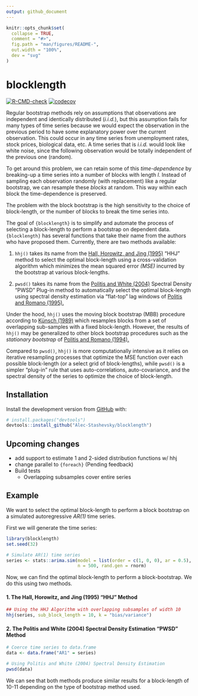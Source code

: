 ```yaml
---
output: github_document
---
```


<!-- README.md is generated from README.Rmd. Please edit that file -->

```r
knitr::opts_chunk$set(
  collapse = TRUE,
  comment = "#>",
  fig.path = "man/figures/README-",
  out.width = "100%",
  dev = "svg"
)
```

# blocklength

<!-- badges: start -->
[![R-CMD-check](https://github.com/Alec-Stashevsky/blocklength/workflows/R-CMD-check/badge.svg)](https://github.com/Alec-Stashevsky/blocklength/actions) [![codecov](https://codecov.io/gh/Alec-Stashevsky/blocklength/branch/main/graph/badge.svg?token=U2RFAU594R)](https://codecov.io/gh/Alec-Stashevsky/blocklength)

<!-- badges: end -->

Regular bootstrap methods rely on assumptions that observations are independent and identically distributed (*i.i.d.*), but this assumption fails for many types of time series because we would expect the observation in the previous period to have some explanatory power over the current observation. This could occur in any time series from unemployment rates, stock prices, biological data, etc. A time series that is *i.i.d.* would look like white noise, since the following observation would be totally independent of the previous one (random).

To get around this problem, we can retain some of this *time-dependence* by breaking-up a time series into a number of blocks with length *l*. Instead of sampling each observation randomly (with replacement) like a regular bootstrap, we can resample these *blocks* at random. This way within each block the time-dependence is preserved.

The problem with the block bootstrap is the high sensitivity to the choice of block-length, or the number of blocks to break the time series into. 

The goal of `{blocklength}` is to simplify and automate the process of selecting a block-length to perform a bootstrap on dependent data. `{blocklength}` has several functions that take their name from the authors who have proposed them. Currently, 
there are two methods available:

 1. `hhj()` takes its name from the [Hall, Horowitz, and Jing (1995)](https://academic.oup.com/biomet/article-abstract/82/3/561/260651?redirectedFrom=fulltext) "HHJ" method to select the optimal block-length using a cross-validation algorithm which minimizes the mean squared error *(MSE)* incurred by the bootstrap at various block-lengths.

 2. `pwsd()` takes its name from the [Politis and White (2004)](https://doi.org/10.1081/ETC-120028836) Spectral Density "PWSD" Plug-in method to automatically select the optimal block-length using spectral density estimation via "flat-top" lag windows of [Politis and Romano (1995).](https://doi.org/10.1111/j.1467-9892.1995.tb00223.x)

Under the hood, `hhj()` uses the moving block bootstrap (MBB) procedure according to [Künsch (1989)](https://projecteuclid.org/euclid.aos/1176347265) which resamples blocks from a set of overlapping sub-samples with a fixed block-length. However, the results of `hhj()` may be generalized to other block bootstrap procedures such as the *stationary bootstrap* of [Politis and Romano (1994).](https://www.tandfonline.com/doi/abs/10.1080/01621459.1994.10476870)

Compared to `pwsd()`, `hhj()` is more computationally intensive as it relies on iterative resampling processes that optimize the MSE function over each possible block-length (or a select grid of block-lengths), while `pwsd()` is a simpler "plug-in" rule that uses auto-correlations, auto-covariance, and the spectral density of the series to optimize the choice of block-length. 


## Installation

<!-- You can install the released version of blocklength from [CRAN](https://CRAN.R-project.org) with: -->

<!-- ``` r -->
<!-- install.packages("blocklength") -->
<!-- ``` -->

Install the development version from [GitHub](https://github.com) with:

``` r
# install.packages("devtools")
devtools::install_github("Alec-Stashevsky/blocklength")
```

## Upcoming changes

- add support to estimate 1 and 2-sided distribution functions w/ hhj
- change parallel to `{foreach}` (Pending feedback)
- Build tests
  - Overlapping subsamples cover entire series


## Example

We want to select the optimal block-length to perform a block bootstrap on a 
simulated autoregressive *AR(1)* time series.

First we will generate the time series:
```r
library(blocklength)
set.seed(32)

# Simulate AR(1) time series
series <- stats::arima.sim(model = list(order = c(1, 0, 0), ar = 0.5),
                           n = 500, rand.gen = rnorm)
```

Now, we can find the optimal block-length to perform a block-bootstrap. We do 
this using two methods.

#### 1. The Hall, Horowitz, and Jing (1995) "HHJ" Method

```r
## Using the HHJ Algorithm with overlapping subsamples of width 10
hhj(series, sub_block_length = 10, k = "bias/variance")
```


#### 2. The Politis and White (2004) Spectral Density Estimation "PWSD" Method

```r
# Coerce time series to data.frame
data <- data.frame("AR1" = series)

# Using Politis and White (2004) Spectral Density Estimation
pwsd(data) 
```

We can see that both methods produce similar results for a block-length of 10-11
depending on the type of bootstrap method used.
